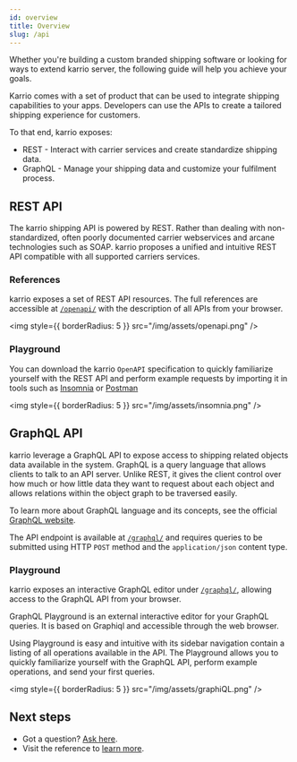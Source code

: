 ```yaml
---
id: overview
title: Overview
slug: /api
---
```


Whether you're building a custom branded shipping software or
looking for ways to extend karrio server, the following guide
will help you achieve your goals.

Karrio comes with a set of product that can be used to integrate shipping
capabilities to your apps. Developers can use the APIs to create a tailored
shipping experience for customers.

To that end, karrio exposes:

- REST - Interact with carrier services and create standardize shipping data.
- GraphQL - Manage your shipping data and customize your fulfilment process.


## REST API

The karrio shipping API is powered by REST. Rather than dealing
with non-standardized, often poorly documented carrier webservices
and arcane technologies such as SOAP. karrio proposes a unified
and intuitive REST API compatible with all supported carriers services.


### References

karrio exposes a set of REST API resources. The full references are accessible
at [`/openapi/`](https://api.karrio.io/openapi) with the description of all
APIs from your browser.

<img style={{ borderRadius: 5 }} src="/img/assets/openapi.png" />


### Playground

You can download the karrio `OpenAPI` specification to quickly
familiarize yourself with the REST API and perform example requests
by importing it in tools such as [Insomnia](https://insomnia.rest/download)
or [Postman](https://www.postman.com/product/rest-client/)


<img style={{ borderRadius: 5 }} src="/img/assets/insomnia.png" />


## GraphQL API

karrio leverage a GraphQL API to expose access to shipping related
objects data available in the system. GraphQL is a query language that
allows clients to talk to an API server. Unlike REST, it gives the client
control over how much or how little data they want to request about each
object and allows relations within the object graph to be traversed easily.

To learn more about GraphQL language and its concepts, see the
official [GraphQL website](https://graphql.org/).

The API endpoint is available at [`/graphql/`](https://api.karrio.io/graphql)
and requires queries to be submitted using HTTP `POST` method and the `application/json`
content type.


### Playground

karrio exposes an interactive GraphQL editor under [`/graphql/`](https://api.karrio.io/graphql),
allowing access to the GraphQL API from your browser.

GraphQL Playground is an external interactive editor for your GraphQL queries.
It is based on Graphiql and accessible through the web browser.

Using Playground is easy and intuitive with its sidebar navigation contain
a listing of all operations available in the API. The Playground allows you
to quickly familiarize yourself with the GraphQL API, perform example
operations, and send your first queries.

<img style={{ borderRadius: 5 }} src="/img/assets/graphiQL.png" />



## Next steps

- Got a question? [Ask here](https://github.com/karrioapi/karrio/discussions).
- Visit the reference to [learn more](/reference).

